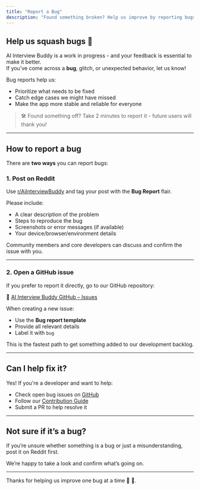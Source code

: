 ```yaml
---
title: "Report a Bug"
description: "Found something broken? Help us improve by reporting bugs on Reddit or GitHub."
---
```


## Help us squash bugs 🐞

AI Interview Buddy is a work in progress - and your feedback is essential to make it better.  
If you’ve come across a **bug**, glitch, or unexpected behavior, let us know!

Bug reports help us:

- Prioritize what needs to be fixed
- Catch edge cases we might have missed
- Make the app more stable and reliable for everyone

> 🛠️ Found something off? Take 2 minutes to report it - future users will thank you!

---

## How to report a bug

There are **two ways** you can report bugs:

### 1. Post on Reddit

Use [r/AiInterviewBuddy](https://www.reddit.com/r/AiInterviewBuddy/) and tag your post with the **Bug Report** flair.  

Please include:

- A clear description of the problem
- Steps to reproduce the bug
- Screenshots or error messages (if available)
- Your device/browser/environment details

Community members and core developers can discuss and confirm the issue with you.

---

### 2. Open a GitHub issue

If you prefer to report it directly, go to our GitHub repository:  

🔗 [AI Interview Buddy GitHub – Issues](https://github.com/ai-interview-buddy/app-ai-interview-buddy/issues)

When creating a new issue:

- Use the **Bug report template**
- Provide all relevant details
- Label it with `bug`

This is the fastest path to get something added to our development backlog.

---

## Can I help fix it?

Yes! If you're a developer and want to help:

- Check open bug issues on [GitHub](https://github.com/ai-interview-buddy/app-ai-interview-buddy/issues?q=is%3Aissue+is%3Aopen+label%3Abug)
- Follow our [Contribution Guide](/open-source/contributing)
- Submit a PR to help resolve it

---

## Not sure if it’s a bug?

If you’re unsure whether something is a bug or just a misunderstanding, post it on Reddit first.  

We’re happy to take a look and confirm what’s going on.

---

Thanks for helping us improve one bug at a time 🐛 🚫.